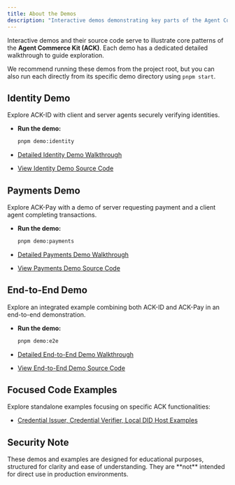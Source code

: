 ```yaml
---
title: About the Demos
description: "Interactive demos demonstrating key parts of the Agent Commerce Kit (ACK)."
---
```


Interactive demos and their source code serve to illustrate core patterns of the **Agent Commerce Kit (ACK)**. Each demo has a dedicated detailed walkthrough to guide exploration.

We recommend running these demos from the project root, but you can also run each directly from its specific demo directory using `pnpm start`.

## Identity Demo

Explore ACK-ID with client and server agents securely verifying identities.

- **Run the demo:**

  ```sh
  pnpm demo:identity
  ```

- [Detailed Identity Demo Walkthrough](./demo-identity)

- [View Identity Demo Source Code](https://github.com/agentcommercekit/ack/tree/main/demos/identity)

## Payments Demo

Explore ACK-Pay with a demo of server requesting payment and a client agent completing transactions.

- **Run the demo:**

  ```sh
  pnpm demo:payments
  ```

- [Detailed Payments Demo Walkthrough](./demo-payments)

- [View Payments Demo Source Code](https://github.com/agentcommercekit/ack/tree/main/demos//payments)

## End-to-End Demo

Explore an integrated example combining both ACK-ID and ACK-Pay in an end-to-end demonstration.

- **Run the demo:**

  ```sh
  pnpm demo:e2e
  ```

- [Detailed End-to-End Demo Walkthrough](./demo-e2e)

- [View End-to-End Demo Source Code](https://github.com/agentcommercekit/ack/tree/main/demos/e2e)

## Focused Code Examples

Explore standalone examples focusing on specific ACK functionalities:

- [Credential Issuer, Credential Verifier, Local DID Host Examples](./examples)

## Security Note

<Warning>
  These demos and examples are designed for educational purposes, structured for
  clarity and ease of understanding. They are **not** intended for direct use in
  production environments.
</Warning>
